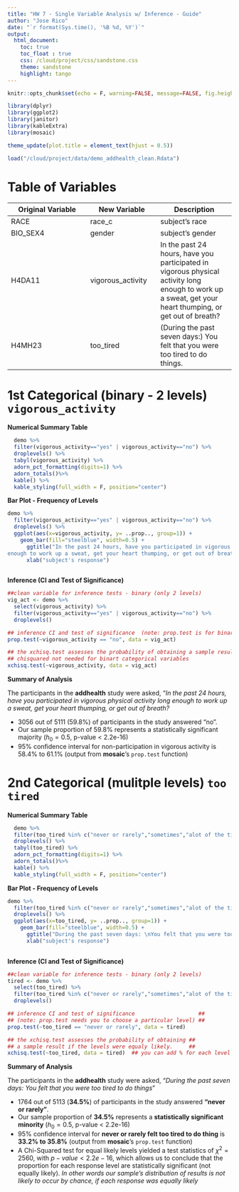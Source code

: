 ```yaml
---
title: "HW 7 - Single Variable Analysis w/ Inference - Guide"
author: "Jose Rico"
date: "`r format(Sys.time(), '%B %d, %Y')`"
output: 
  html_document:
    toc: true
    toc_float : true
    css: /cloud/project/css/sandstone.css
    theme: sandstone
    highlight: tango
---
```


```r
knitr::opts_chunk$set(echo = F, warning=FALSE, message=FALSE, fig.height=4, fig.align='center') #Chunk default settings 
```

```r
library(dplyr)
library(ggplot2)
library(janitor)
library(kableExtra)
library(mosaic)
```

```r
theme_update(plot.title = element_text(hjust = 0.5))
```

```r
load("/cloud/project/data/demo_addhealth_clean.Rdata")

```


# Table of Variables

Original Variable  |   New Variable  |    Description
-------------------|-----------------|------------------
RACE  |  race_c  | subject's race
BIO_SEX4 | gender | subject's gender
H4DA11 | vigorous_activity | In the past 24 hours, have you participated in vigorous physical activity long enough to work up a sweat, get your heart thumping, or get out of breath?
H4MH23 | too_tired | (During the past seven days:) You felt that you were too tired to do things.

# 1st Categorical (binary - 2 levels) `vigorous_activity`

**Numerical Summary Table**  

```r
  demo %>% 
  filter(vigorous_activity=="yes" | vigorous_activity=="no") %>% 
  droplevels() %>% 
  tabyl(vigorous_activity) %>%
  adorn_pct_formatting(digits=1) %>%
  adorn_totals()%>%
  kable() %>%
  kable_styling(full_width = F, position="center")
```

**Bar Plot - Frequency of Levels**

```r
demo %>% 
  filter(vigorous_activity=="yes" | vigorous_activity=="no") %>% 
  droplevels() %>% 
  ggplot(aes(x=vigorous_activity, y= ..prop.., group=1)) +
    geom_bar(fill="steelblue", width=0.5) +
      ggtitle("In the past 24 hours, have you participated in vigorous physical activity long 
enough to work up a sweat, get your heart thumping, or get out of breath?") +
      xlab("subject's response")
  
```

**Inference (CI and Test of Significance)**
```r
##clean variable for inference tests - binary (only 2 levels)
vig_act <- demo %>% 
  select(vigorous_activity) %>% 
  filter(vigorous_activity=="yes" | vigorous_activity=="no") %>% 
  droplevels() 
```

```r
## inference CI and test of significance  (note: prop.test is for binary variables)
prop.test(~vigorous_activity == "no", data = vig_act)
```

```r
## the xchisq.test assesses the probability of obtaining a sample result if the levels were equaly likely.
## chisquared not needed for binart categorical variables
xchisq.test(~vigorous_activity, data = vig_act)
```

**Summary of Analysis**

<div id = "narrative">
The participants in the **addhealth** study were asked, "*In the past 24 hours, have you participated in vigorous physical activity long enough to work up a sweat, get your heart thumping, or get out of breath?*  

* 3056 out of 5111 (59.8%) of participants in the study answered "no".  
* Our sample proportion of 59.8% represents a statistically significant majority ($h_{0}=0.5$, p-value < 2.2e-16)
* 95% confidence interval for non-participation in vigorous activity is 58.4% to 61.1%  (output from **mosaic**'s `prop.test` function)
</div>

# 2nd Categorical (mulitple levels) `too tired`

**Numerical Summary Table**  

```r
  demo %>% 
  filter(too_tired %in% c("never or rarely","sometimes","alot of the time", "most of the time or all of the time")) %>% 
  droplevels() %>% 
  tabyl(too_tired) %>%
  adorn_pct_formatting(digits=1) %>%
  adorn_totals()%>%
  kable() %>%
  kable_styling(full_width = F, position="center")
```

**Bar Plot - Frequency of Levels**

```r
demo %>% 
  filter(too_tired %in% c("never or rarely","sometimes","alot of the time", "most of the time or all of the time")) %>% 
  droplevels() %>% 
  ggplot(aes(x=too_tired, y= ..prop.., group=1)) +
    geom_bar(fill="steelblue", width=0.5) +
      ggtitle("During the past seven days: \nYou felt that you were too tired to do things") +
      xlab("subject's response")
  
```

**Inference (CI and Test of Significance)**
```r
##clean variable for inference tests - binary (only 2 levels)
tired <- demo %>% 
  select(too_tired) %>% 
  filter(too_tired %in% c("never or rarely","sometimes","alot of the time", "most of the time or all of the time")) %>% 
  droplevels() 
```

```r
## inference CI and test of significance                    ##
## (note: prop.test needs you to choose a particular level) ##
prop.test(~too_tired == "never or rarely", data = tired)
```

```r
## the xchisq.test assesses the probability of obtaining ##
## a sample result if the levels were equaly likely.     ##
xchisq.test(~too_tired, data = tired)  ## you can add % for each level with p(c(.25,.25,.25,.25))
```

**Summary of Analysis**

<div id = "narrative">
The participants in the **addhealth** study were asked, "*During the past seven days: You felt that you were too tired to do things*"  

* 1764 out of 5113 (**34.5%**) of participants in the study answered **"never or rarely"**.  
* Our sample proportion of **34.5%** represents a **statistically significant minority**  ($h_{0}=0.5$, p-value < 2.2e-16)
* 95% confidence interval for **never or rarely felt too tired to do thing** is **33.2% to 35.8%**  (output from **mosaic**'s `prop.test` function)
* A Chi-Squared test for equal likely levels yielded a test statistics of $\chi^2=2560$, with $p-value < 2.2e-16$, which allows us to conclude that the proportion for each response level are statistically significant (not equally likely).  *In other words our sample's distribution of results is not likely to occur by chance, if each response was equally likely*
</div>




